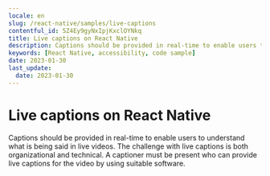 ```yaml
---
locale: en
slug: /react-native/samples/live-captions
contentful_id: 5Z4Ey9gyNxIpjKxclOYNkq
title: Live captions on React Native
description: Captions should be provided in real-time to enable users to understand what is being said in live videos.
keywords: [React Native, accessibility, code sample]
date: 2023-01-30
last_update:
  date: 2023-01-30
---
```


# Live captions on React Native

Captions should be provided in real-time to enable users to understand what is being said in live videos. The challenge with live captions is both organizational and technical. A captioner must be present who can provide live captions for the video by using suitable software.

<CodeSample id="media-captions-live" platform="react native" locale="en"/>
